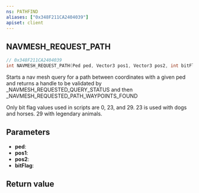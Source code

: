 ```yaml
---
ns: PATHFIND
aliases: ["0x348F211CA2404039"]
apiset: client
---
```

## NAVMESH_REQUEST_PATH

```c
// 0x348F211CA2404039
int NAVMESH_REQUEST_PATH(Ped ped, Vector3 pos1, Vector3 pos2, int bitFlag);
```

Starts a nav mesh query for a path between coordinates with a given ped and returns a handle to be validated by _NAVMESH_REQUESTED_QUERY_STATUS and then _NAVMESH_REQUESTED_PATH_WAYPOINTS_FOUND

Only bit flag values used in scripts are 0, 23, and 29. 23 is used with dogs and horses. 29 with legendary animals.

## Parameters
* **ped**:
* **pos1**:
* **pos2**:
* **bitFlag**:

## Return value